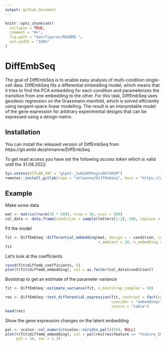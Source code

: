 ```yaml
---
output: github_document
---
```


<!-- README.md is generated from README.Rmd. Please edit that file -->

```r
knitr::opts_chunk$set(
  collapse = TRUE,
  comment = "#>",
  fig.path = "man/figures/README-",
  out.width = "100%"
)
```

# DiffEmbSeq

<!-- badges: start -->
<!-- badges: end -->

The goal of DiffEmbSeq is to enable easy analysis of multi-condition single-cell data. DiffEmbSeq fits a differential embedding model, which means that it tries to find the PCA embedding for each condition and parameterizes the transition from one embedding to the other. For this task, DiffEmbSeq uses geodesic regression on the Grassmann manifold, which is solved efficiently using tangent-space linear modelling. The result is an interpretable model of the gene expression for arbitrary experimental designs that can be expressed using a design matrix.

## Installation

You can install the released version of DiffEmbSeq from https://git.embl.de/ahlmanne/DiffEmbSeq

To get read access you have set the following _access token_ which is valid until the 31.08.2022.
``` r
Sys.setenv(GITLAB_PAT = "glpat-_2uHibDPXsgcs9kYxMsM")
remotes::install_gitlab(repo = "ahlmanne/DiffEmbSeq", host = "https://git.embl.de/")
```

## Example

Make some data

```r
mat <- matrix(rnorm(30 * 500), nrow = 30, ncol = 500)
col_data <- data.frame(condition = sample(letters[1:2], 500, replace = TRUE))
```

Fit the model

```r
fit <- DiffEmbSeq::differential_embedding(mat, design = ~ condition, col_data = col_data,
                                          n_ambient = 10, n_embedding = 2)
fit
```

Let's look at the coefficients

```r
round(fit$diffemb_coefficients, 5)
plot(t(fit$diffemb_embedding), col = as.factor(col_data$condition))
```

Bootstrap to get an estimate of the parameter variance

```r
fit <- DiffEmbSeq::estimate_variance(fit, n_bootstrap_samples = 30)
```


```r
res <- DiffEmbSeq::test_differential_expression(fit, contrast = fact(condition = "a") == fact(condition = "b"),
                                                consider = "embedding+linear", variance_est = "bootstrap", 
                                                return = "table")
head(res)
```

Show the gene expression changes on the latent embedding
```r
pal <- scales::col_numeric(scales::viridis_pal()(50), NULL)
plot(t(fit$diffemb_embedding), col = pal(res[res$feature == "feature_10",]$diff),
     pch = 16, cex = 1.3)
```





